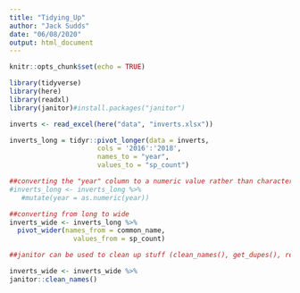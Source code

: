 ```yaml
---
title: "Tidying_Up"
author: "Jack Sudds"
date: "06/08/2020"
output: html_document
---
```


```r
knitr::opts_chunk$set(echo = TRUE)
```

```r
library(tidyverse)
library(here)
library(readxl)
library(janitor)#install.packages("janitor")
```

```r
inverts <- read_excel(here("data", "inverts.xlsx"))
```

```r
inverts_long = tidyr::pivot_longer(data = inverts,
                      cols = '2016':'2018',
                      names_to = "year",
                      values_to = "sp_count")

##converting the "year" column to a numeric value rather than character
#inverts_long <- inverts_long %>%
   #mutate(year = as.numeric(year))

##converting from long to wide
inverts_wide <- inverts_long %>%
  pivot_wider(names_from = common_name,
                values_from = sp_count)
```

```r
##janitor can be used to clean up stuff (clean_names(), get_dupes(), remove_empty() & adorn_*())

inverts_wide <- inverts_wide %>%
janitor::clean_names()
```

